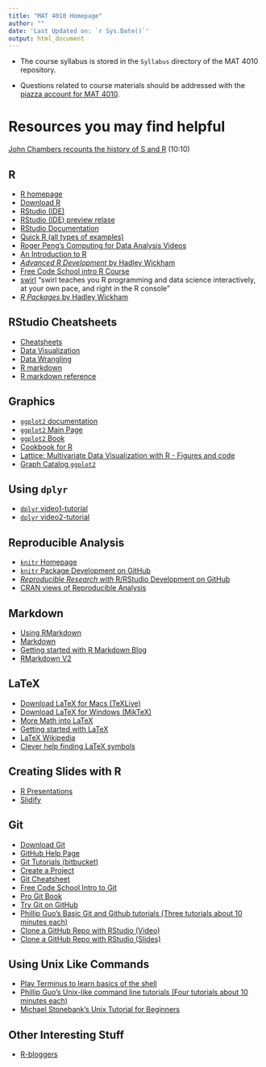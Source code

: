 ```yaml
---
title: "MAT 4010 Homepage"
author: ""
date: 'Last Updated on: `r Sys.Date()`'
output: html_document
---
```



* The course syllabus is stored in the `Syllabus` directory of the MAT 4010 repository.

* Questions related to course materials should be addressed with the [piazza account for MAT 4010](https://piazza.com/class/ij30uq82d4p2di).


# Resources you may find helpful


[John Chambers recounts the history of S and R](http://blog.revolutionanalytics.com/2014/01/john-chambers-recounts-the-history-of-s-and-r.html) (10:10)


## R
* [R homepage](http://www.r-project.org/)
* [Download R](http://cran.r-project.org/)
* [RStudio (IDE)](http://rstudio.org/)
* [RStudio (IDE) preview relase](https://www.rstudio.com/ide/download/preview)
* [RStudio Documentation](https://support.rstudio.com/hc/en-us/categories/200035113-Documentation)
* [Quick R (all types of examples)](http://www.statmethods.net/index.html)
* [Roger Peng's Computing for Data Analysis Videos](http://bit.ly/UC5UDc)
* [An Introduction to R](http://cran.r-project.org/doc/manuals/r-release/R-intro.html)
* [*Advanced R Development* by Hadley Wickham](http://adv-r.had.co.nz/)
* [Free Code School intro R Course](https://www.codeschool.com/courses/try-r)
* [swirl](swirlstat.com) "swirl teaches you R programming and data science interactively, at your own pace, and right in the R console"
* [_R Packages_ by Hadley Wickham](http://r-pkgs.had.co.nz/)

## RStudio Cheatsheets
* [Cheatsheets](https://www.rstudio.com/resources/cheatsheets/)
* [Data Visualization](https://www.rstudio.com/wp-content/uploads/2015/08/ggplot2-cheatsheet.pdf)
* [Data Wrangling](https://www.rstudio.com/wp-content/uploads/2015/02/data-wrangling-cheatsheet.pdf)
* [R markdown](https://www.rstudio.com/wp-content/uploads/2015/02/rmarkdown-cheatsheet.pdf)
* [R markdown reference](https://www.rstudio.com/wp-content/uploads/2015/03/rmarkdown-reference.pdf)

## Graphics

* [`ggplot2` documentation](http://docs.ggplot2.org/current/)
* [`ggplot2` Main Page](http://ggplot2.org/)
* [`ggplot2` Book](http://ggplot2.org/book/)
* [Cookbook for R](http://www.cookbook-r.com/Graphs/)
* [Lattice: Multivariate Data Visualization with R - Figures and code](http://lmdvr.r-forge.r-project.org/figures/figures.html)
* [Graph Catalog `ggplot2`](http://shinyapps.stat.ubc.ca/r-graph-catalog/)

## Using `dplyr`

* [`dplyr` video1-tutorial](http://www.dataschool.io/dplyr-tutorial-for-faster-data-manipulation-in-r/)
* [`dplyr` video2-tutorial](http://www.dataschool.io/dplyr-tutorial-part-2/)


## Reproducible Analysis

* [`knitr` Homepage](http://yihui.name/knitr/)
* [`knitr` Package Development on GitHub](https://github.com/yihui/knitr)
* [*Reproducible Research with* R/RStudio Development on GitHub](https://github.com/christophergandrud/Rep-Res-Book)
* [CRAN views of Reproducible Analysis](http://cran.r-project.org/web/views/ReproducibleResearch.html)

## Markdown
* [Using RMarkdown](https://support.rstudio.com/hc/en-us/sections/200149716-R-Markdown)
* [Markdown](http://daringfireball.net/projects/markdown/)
* [Getting started with R Markdown Blog](http://jeromyanglim.blogspot.com.au/2012/05/getting-started-with-r-markdown-knitr.html)
* [RMarkdown V2](http://rmarkdown.rstudio.com)
  
## LaTeX  

* [Download LaTeX for Macs (TeXLive)](http://tug.org/mactex/)
* [Download LaTeX for Windows (MikTeX)](http://miktex.org/)
* [More Math into LaTeX](http://www.ctan.org/pkg/math-into-latex-4)
* [Getting started with LaTeX](http://www.tug.org/begin.html)
* [LaTeX Wikipedia](http://en.wikipedia.org/wiki/LaTeX) 
* [Clever help finding LaTeX symbols](http://detexify.kirelabs.org/classify.html)

## Creating Slides with R
* [R Presentations](https://support.rstudio.com/hc/en-us/sections/200130218-R-Presentations)
* [Slidify](http://slidify.org/index.html)

## Git
* [Download Git](http://git-scm.com)
* [GitHub Help Page](https://help.github.com/)
* [Git Tutorials (bitbucket)](https://www.atlassian.com/git/tutorial)
* [Create a Project](http://gitimmersion.com/lab_03.html)
* [Git Cheatsheet](http://www.ndpsoftware.com/git-cheatsheet.html)
* [Free Code School Intro to Git](https://www.codeschool.com/courses/try-git)
* [Pro Git Book](http://git-scm.com/book)
* [Try Git on GitHub](http://try.github.io/levels/1/challenges/1)
* [Phillip Guo's Basic Git and Github tutorials (Three tutorials about 10 minutes each)](http://www.pgbovine.net/git-tutorial.htm)
* [Clone a GitHub Repo with RStudio (Video)](https://www.youtube.com/watch?v=YxZ8J2rqhEM)
* [Clone a GitHub Repo with RStudio (Slides)](https://github.com/alanarnholt/Homework-Examples/blob/master/Slides/ForkCloneRStudio.pdf)

## Using Unix Like Commands
* [Play Terminus to learn basics of the shell](http://web.mit.edu/mprat/Public/web/Terminus/Web/main.html)
* [Phillip Guo's Unix-like command line tutorials (Four tutorials about 10 minutes each)](http://www.pgbovine.net/command-line-tutorial.htm)
* [Michael Stonebank's Unix Tutorial for Beginners](http://www.ee.surrey.ac.uk/Teaching/Unix/)


## Other Interesting Stuff
* [R-bloggers](http://r-bloggers.com)
